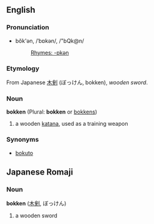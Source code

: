 ==English==
===Pronunciation===
*bŏk'ən, /ˈbɒkən/, /"bQk@n/
*:[[Rhymes:English:-ɒkən|Rhymes: -ɒkən]]

===Etymology===
From Japanese [[木剣]] (ぼっけん, bokken), ''wooden sword''.
===Noun===
'''bokken''' (Plural: '''bokken''' or [[bokkens]])

#a wooden [[katana]], used as a training weapon
===Synonyms===
*[[bokuto]]

==Japanese Romaji==
===Noun===
'''bokken''' ([[木剣]], ぼっけん)

#a wooden sword